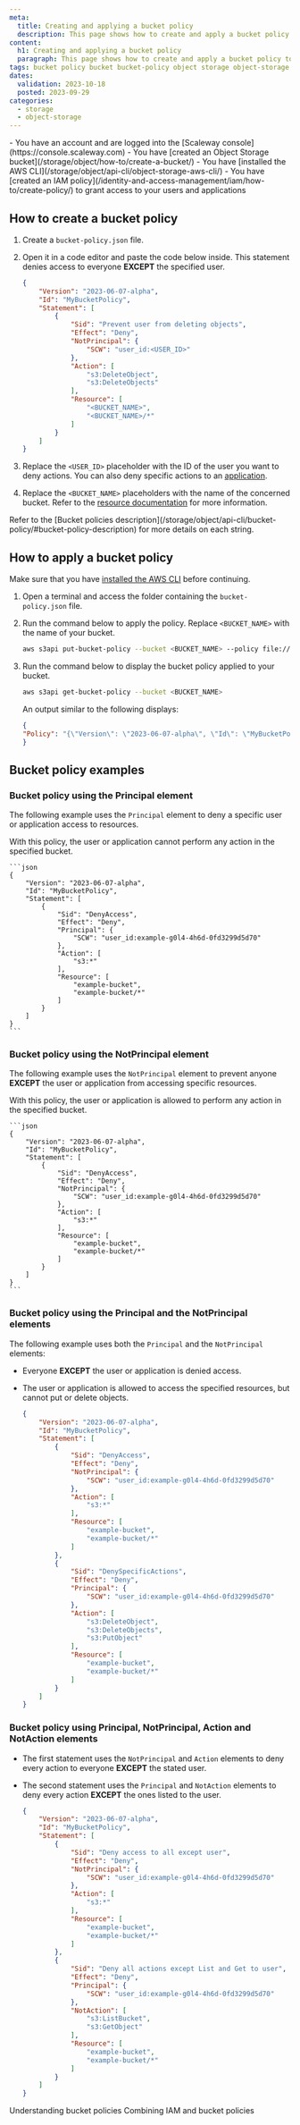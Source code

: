 ```yaml
---
meta:
  title: Creating and applying a bucket policy
  description: This page shows how to create and apply a bucket policy to a specific bucket using the Scaleway CLI
content:
  h1: Creating and applying a bucket policy
  paragraph: This page shows how to create and apply a bucket policy to a specific bucket using the Scaleway CLI
tags: bucket policy bucket bucket-policy object storage object-storage s3
dates:
  validation: 2023-10-18
  posted: 2023-09-29
categories:
  - storage
  - object-storage
---
```


<Macro id="storage-bucket-policy" />

<Macro id="iam-requirements" />

<Message type="requirement">
  - You have an account and are logged into the [Scaleway console](https://console.scaleway.com)
  - You have [created an Object Storage bucket](/storage/object/how-to/create-a-bucket/)
  - You have [installed the AWS CLI](/storage/object/api-cli/object-storage-aws-cli/)
  - You have [created an IAM policy](/identity-and-access-management/iam/how-to/create-policy/) to grant access to your users and applications
</Message>

## How to create a bucket policy

1. Create a `bucket-policy.json` file.

2. Open it in a code editor and paste the code below inside. This statement denies access to everyone **EXCEPT** the specified user.
    ```json
    {
        "Version": "2023-06-07-alpha",
        "Id": "MyBucketPolicy",
        "Statement": [
            {
                "Sid": "Prevent user from deleting objects",
                "Effect": "Deny",
                "NotPrincipal": {
                    "SCW": "user_id:<USER_ID>"
                },
                "Action": [
                    "s3:DeleteObject",
                    "s3:DeleteObjects"
                ],
                "Resource": [
                    "<BUCKET_NAME>",
                    "<BUCKET_NAME>/*"
                ]
            }
        ]
    }
    ```
3. Replace the `<USER_ID>` placeholder with the ID of the user you want to deny actions. You can also deny specific actions to an [application](/storage/object/api-cli/bucket-policy/#principal).
4. Replace the `<BUCKET_NAME>` placeholders with the name of the concerned bucket. Refer to the [resource documentation](/storage/object/api-cli/bucket-policy/#resource) for more information.

<Message type="note">
Refer to the [Bucket policies description](/storage/object/api-cli/bucket-policy/#bucket-policy-description) for more details on each string.
</Message>

## How to apply a bucket policy

Make sure that you have [installed the AWS CLI](/storage/object/api-cli/object-storage-aws-cli/) before continuing.

1. Open a terminal and access the folder containing the `bucket-policy.json` file.

2. Run the command below to apply the policy. Replace `<BUCKET_NAME>` with the name of your bucket.
    ```sh
    aws s3api put-bucket-policy --bucket <BUCKET_NAME> --policy file://bucket-policy.json
    ```
    <Macro id="important-bucket-policy" />
3. Run the command below to display the bucket policy applied to your bucket.
    ```sh
    aws s3api get-bucket-policy --bucket <BUCKET_NAME>
    ```
    An output similar to the following displays:
    ```json
    {
    "Policy": "{\"Version\": \"2023-06-07-alpha\", \"Id\": \"MyBucketPolicy\", \"Statement\": [{\"Action\": [\"s3:ListBucket\", \"s3:GetObject\"], \"NotPrincipal\": {\"SCW\": \"user_id:example-g0l4-4h6d-b9c2-0fd3299d5d70\"}, \"Resource\": [\"my-bucket\", \"my-bucket/*\"], \"Effect\": \"Deny\", \"Sid\": \"DelegateAccess\"}]}"
    }
    ```

## Bucket policy examples

### Bucket policy using the Principal element

The following example uses the `Principal` element to deny a specific user or application access to resources. 

With this policy, the user or application cannot perform any action in the specified bucket.

    ```json
    {
        "Version": "2023-06-07-alpha",
        "Id": "MyBucketPolicy",
        "Statement": [
            {
                "Sid": "DenyAccess",
                "Effect": "Deny",
                "Principal": {
                    "SCW": "user_id:example-g0l4-4h6d-0fd3299d5d70"
                },
                "Action": [
                    "s3:*"
                ],
                "Resource": [
                    "example-bucket",
                    "example-bucket/*"
                ]
            }
        ]
    }
    ```

### Bucket policy using the NotPrincipal element

The following example uses the `NotPrincipal` element to prevent anyone **EXCEPT** the user or application from accessing specific resources.

With this policy, the user or application is allowed to perform any action in the specified bucket.

    ```json
    {
        "Version": "2023-06-07-alpha",
        "Id": "MyBucketPolicy",
        "Statement": [
            {
                "Sid": "DenyAccess",
                "Effect": "Deny",
                "NotPrincipal": {
                    "SCW": "user_id:example-g0l4-4h6d-0fd3299d5d70"
                },
                "Action": [
                    "s3:*"
                ],
                "Resource": [
                    "example-bucket",
                    "example-bucket/*"
                ]
            }
        ]
    }
    ```

### Bucket policy using the Principal and the NotPrincipal elements

The following example uses both the `Principal` and the `NotPrincipal` elements:

- Everyone **EXCEPT** the user or application is denied access. 

- The user or application is allowed to access
 the specified resources, but cannot put or delete objects.

    ```json
    {
        "Version": "2023-06-07-alpha",
        "Id": "MyBucketPolicy",
        "Statement": [
            {
                "Sid": "DenyAccess",
                "Effect": "Deny",
                "NotPrincipal": {
                    "SCW": "user_id:example-g0l4-4h6d-0fd3299d5d70"
                },
                "Action": [
                    "s3:*"
                ],
                "Resource": [
                    "example-bucket",
                    "example-bucket/*"
                ]
            },
            {
                "Sid": "DenySpecificActions",
                "Effect": "Deny",
                "Principal": {
                    "SCW": "user_id:example-g0l4-4h6d-0fd3299d5d70"
                },
                "Action": [
                    "s3:DeleteObject",
                    "s3:DeleteObjects",
                    "s3:PutObject"
                ],
                "Resource": [
                    "example-bucket",
                    "example-bucket/*"
                ]
            }
        ]
    }
    ```

### Bucket policy using Principal, NotPrincipal, Action and NotAction elements

- The first statement uses the `NotPrincipal` and  `Action` elements to deny every action to everyone **EXCEPT** the stated user. 

- The second statement uses the `Principal` and `NotAction` elements to deny every action **EXCEPT** the ones listed to the user.
 
    ```json
    {
        "Version": "2023-06-07-alpha",
        "Id": "MyBucketPolicy",
        "Statement": [
            {
                "Sid": "Deny access to all except user",
                "Effect": "Deny",
                "NotPrincipal": {
                    "SCW": "user_id:example-g0l4-4h6d-0fd3299d5d70"
                },
                "Action": [
                    "s3:*"
                ],
                "Resource": [
                    "example-bucket",
                    "example-bucket/*"
                ]
            },
            {
                "Sid": "Deny all actions except List and Get to user",
                "Effect": "Deny",
                "Principal": {
                    "SCW": "user_id:example-g0l4-4h6d-0fd3299d5d70"
                },
                "NotAction": [
                    "s3:ListBucket",
                    "s3:GetObject"
                ],
                "Resource": [
                    "example-bucket",
                    "example-bucket/*"
                ]
            }
        ]
    }
    ```



<Navigation title="See Also">
  <PreviousButton to="/storage/object/api-cli/bucket-policy">Understanding bucket policies</PreviousButton>
  <NextButton to="/storage/object/api-cli/combining-iam-and-object-storage">Combining IAM and bucket policies</NextButton>
</Navigation>